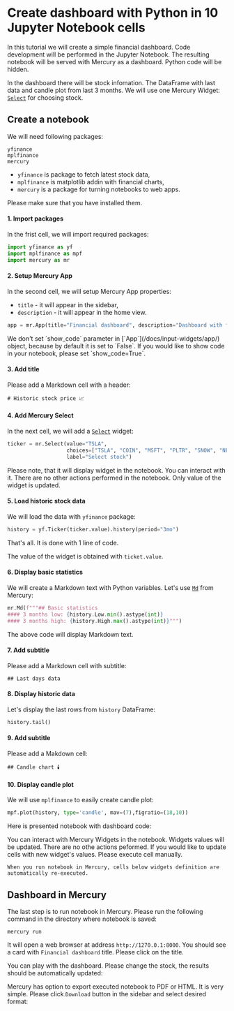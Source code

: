 
# Create dashboard with Python in 10 Jupyter Notebook cells

In this tutorial we will create a simple financial dashboard. Code development will be performed in the Jupyter Notebook. 
The resulting notebook will be served with Mercury as a dashboard. Python code will be hidden. 

In the dashboard there will be stock infomation. The DataFrame with last data and candle plot from last 3 months.
We will use one Mercury Widget: [`Select`](/docs/input-widgets/select/) for choosing stock.

## Create a notebook

We will need following packages:

```
yfinance
mplfinance
mercury
```

- `yfinance` is package to fetch latest stock data,
- `mplfinance` is matplotlib addin with financial charts,
- `mercury` is a package for turning notebooks to web apps.

Please make sure that you have installed them.

#### 1. Import packages

In the frist cell, we will import required packages:

```python
import yfinance as yf
import mplfinance as mpf
import mercury as mr
```


#### 2. Setup Mercury App 

In the second cell, we will setup Mercury App properties:

- `title` - it will appear in the sidebar,
- `description` - it will appear in the home view.

```python
app = mr.App(title="Financial dashboard", description="Dashboard with financial data")
```

<Callout type="info">
    We don't set `show_code` parameter in [`App`](/docs/input-widgets/app/) object, because by default it is set to `False`. 
    If you would like to show code in your notebook, please set `show_code=True`.
</Callout>

#### 3. Add title

Please add a Markdown cell with a header:

```
# Historic stock price 📈
```

#### 4. Add Mercury Select


In the next cell, we will add a [`Select`](/docs/input-widgets/select/) widget:

```python 
ticker = mr.Select(value="TSLA", 
                   choices=["TSLA", "COIN", "MSFT", "PLTR", "SNOW", "NFLX"], 
                   label="Select stock")
```

Please note, that it will display widget in the notebook. You can interact with it. 
There are no other actions performed in the notebook. Only value of the widget is updated.

#### 5. Load historic stock data 

We will load the data with `yfinance` package:

```python 
history = yf.Ticker(ticker.value).history(period="3mo")
```

That's all. It is done with 1 line of code. 

The value of the widget is obtained with `ticket.value`.

#### 6. Display basic statistics 

We will create a Markdown text with Python variables. Let's use [`Md`](/docs/output-widgets/markdown/) from Mercury:

```python
mr.Md(f"""## Basic statistics
#### 3 months low: {history.Low.min().astype(int)}
#### 3 months high: {history.High.max().astype(int)}""")
```

The above code will display Markdown text.

#### 7. Add subtitle

Please add a Markdown cell with subtitle:

```
## Last days data
```

#### 8. Display historic data

Let's display the last rows from `history` DataFrame:

```python 
history.tail()
```

#### 9. Add subtitle 

Please add a Makdown cell:

```
## Candle chart 🕯️
```

#### 10. Display candle plot

We will use `mplfinance` to easily create candle plot:

```python
mpf.plot(history, type='candle', mav=(7),figratio=(18,10))
```

Here is presented notebook with dashboard code:

<Screenshot src={notebookPng} alt="Python notebook with dashboard code" />


<Callout type="info">
    You can interact with Mercury Widgets in the notebook. Widgets values will be updated. There are no othe actions peformed. 
    If you would like to update cells with new widget's values. Please execute cell manually.

    When you run notebook in Mercury, cells below widgets definition are automatically re-executed.
</Callout>

## Dashboard in Mercury

The last step is to run notebook in Mercury. Please run the following command in the directory where notebook is saved:

```
mercury run
```

It will open a web browser at address `http://1270.0.1:8000`. You should see a card with `Financial dashboard` title. Please click on the title.

You can play with the dashboard. Please change the stock, the results should be automatically updated:

<Screenshot src={appGif} alt="Dashboard in Mercury" />

Mercury has option to export executed notebook to PDF or HTML. It is very simple. Please click `Download` button in the sidebar and select desired format:

<Screenshot src={appExportGif} alt="Export Dashboard to PDF in Mercury" />


